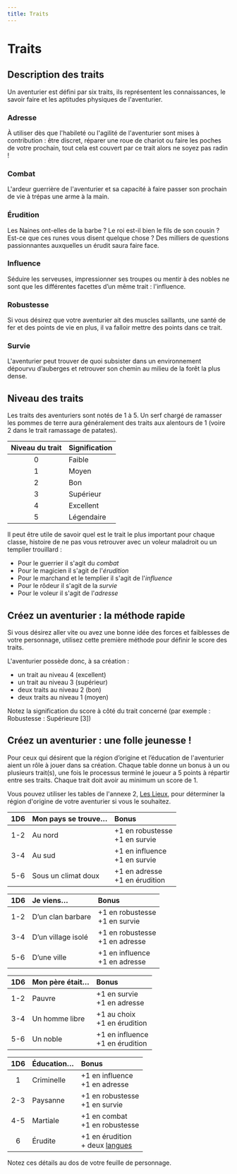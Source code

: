 ```yaml
---
title: Traits
---
```


# Traits

## Description des traits

Un aventurier est défini par six traits, ils représentent les connaissances, le savoir faire et les aptitudes physiques de l'aventurier.

### Adresse

À utiliser dès que l'habileté ou l'agilité de l'aventurier sont mises à contribution : être discret, réparer une roue de chariot ou faire les poches de votre prochain, tout cela est couvert par ce trait alors ne soyez pas radin !

### Combat

L'ardeur guerrière de l'aventurier et sa capacité à faire passer son prochain de vie à trépas une arme à la main.

### Érudition

Les Naines ont-elles de la barbe ? Le roi est-il bien le fils de son cousin ? Est-ce que ces runes vous disent quelque chose ? Des milliers de questions passionnantes auxquelles un érudit saura faire face.

### Influence

Séduire les serveuses, impressionner ses troupes ou mentir à des nobles ne sont que les différentes facettes d’un même trait : l'influence.

### Robustesse

Si vous désirez que votre aventurier ait des muscles saillants, une santé de fer et des points de vie en plus, il va falloir mettre des points dans ce trait.

### Survie

L'aventurier peut trouver de quoi subsister dans un environnement dépourvu d’auberges et retrouver son chemin au milieu de la forêt la plus dense.

## Niveau des traits

Les traits des aventuriers sont notés de 1 à 5. Un serf chargé de ramasser les pommes de terre aura généralement des traits aux alentours de 1 (voire 2 dans le trait ramassage de patates).

| Niveau du trait | Signification |
| :-------------: | :------------ |
|        0        | Faible        |
|        1        | Moyen         |
|        2        | Bon           |
|        3        | Supérieur     |
|        4        | Excellent     |
|        5        | Légendaire    |

Il peut être utile de savoir quel est le trait le plus important pour chaque classe, histoire de ne pas vous retrouver avec un voleur maladroit ou un templier trouillard :

- Pour le guerrier il s'agit du _combat_
- Pour le magicien il s'agit de l'_érudition_
- Pour le marchand et le templier il s'agit de l'_influence_
- Pour le rôdeur il s'agit de la _survie_
- Pour le voleur il s'agit de l'_adresse_

## Créez un aventurier : la méthode rapide

Si vous désirez aller vite ou avez une bonne idée des forces et faiblesses de votre personnage, utilisez cette première méthode pour définir le score des traits.

L'aventurier possède donc, à sa création :

- un trait au niveau 4 (excellent)
- un trait au niveau 3 (supérieur)
- deux traits au niveau 2 (bon)
- deux traits au niveau 1 (moyen)

Notez la signification du score à côté du trait concerné (par exemple : Robustesse : Supérieure [3])

## Créez un aventurier : une folle jeunesse !

Pour ceux qui désirent que la région d’origine et l’éducation de l'aventurier aient un rôle à jouer dans sa création. Chaque table donne un bonus à un ou plusieurs trait(s), une fois le processus terminé le joueur a 5 points à répartir entre ses traits. Chaque trait doit avoir au minimum un score de 1.

Vous pouvez utiliser les tables de l'annexe 2, [Les Lieux](/lieux), pour déterminer la région d'origine de votre aventurier si vous le souhaitez.

| 1D6 | Mon pays se trouve… | Bonus                             |
| :-: | :------------------ | :-------------------------------- |
| 1-2 | Au nord             | +1 en robustesse<br/>+1 en survie |
| 3-4 | Au sud              | +1 en influence<br/>+1 en survie  |
| 5-6 | Sous un climat doux | +1 en adresse<br/>+1 en érudition |

| 1D6 | Je viens…          | Bonus                              |
| :-: | :----------------- | :--------------------------------- |
| 1-2 | D’un clan barbare  | +1 en robustesse<br/>+1 en survie  |
| 3-4 | D’un village isolé | +1 en robustesse<br/>+1 en adresse |
| 5-6 | D’une ville        | +1 en influence<br/>+1 en adresse  |

| 1D6 | Mon père était… | Bonus                               |
| :-: | :-------------- | :---------------------------------- |
| 1-2 | Pauvre          | +1 en survie<br/>+1 en adresse      |
| 3-4 | Un homme libre  | +1 au choix<br/>+1 en érudition     |
| 5-6 | Un noble        | +1 en influence<br/>+1 en érudition |

| 1D6 | Éducation… | Bonus                                                                 |
| :-: | :--------- | :-------------------------------------------------------------------- |
|  1  | Criminelle | +1 en influence<br/>+1 en adresse                                     |
| 2-3 | Paysanne   | +1 en robustesse<br/>+1 en survie                                     |
| 4-5 | Martiale   | +1 en combat<br/>+1 en robustesse                                     |
|  6  | Érudite    | +1 en érudition<br/>+ deux [langues](/autres-details#langues-causées) |

Notez ces détails au dos de votre feuille de personnage.

